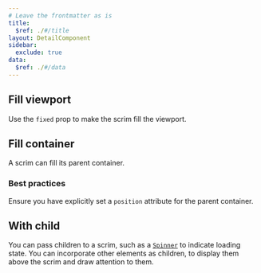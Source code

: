 ```yaml
---
# Leave the frontmatter as is
title:
  $ref: ./#/title
layout: DetailComponent
sidebar:
  exclude: true
data:
  $ref: ./#/data
---
```


<LivePreviewControls>

<LivePreview componentName="scrim" exampleName="FillViewport">

## Fill viewport

Use the `fixed` prop to make the scrim fill the viewport.

</LivePreview>

<LivePreview componentName="scrim" exampleName="FillContainer">

## Fill container

A scrim can fill its parent container.

### Best practices

Ensure you have explicitly set a `position` attribute for the parent container.

</LivePreview>

<LivePreview componentName="scrim" exampleName="WithChild">

## With child

You can pass children to a scrim, such as a [`Spinner`](../spinner) to indicate loading state. You can incorporate other elements as children, to display them above the scrim and draw attention to them.

</LivePreview>

</LivePreviewControls>
